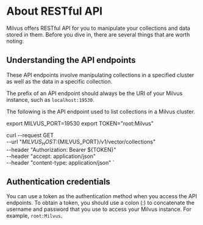 # About RESTful API

Milvus offers RESTful API for you to manipulate your collections and data stored in them. Before you dive in, there are several things that are worth noting:

## Understanding the API endpoints

These API endpoints involve manipulating collections in a specified cluster as well as the data in a specific collection.

The prefix of an API endpoint should always be the URI of your Milvus instance, such as `localhost:19530`.

The following is the API endpoint used to list collections in a Milvus cluster.

export MILVUS_PORT=19530
export TOKEN="root:Milvus"

curl --request GET \
 --url "${MILVUS_HOST}:${MILVUS_PORT}/v1/vector/collections" \
 --header "Authorization: Bearer ${TOKEN}" \
 --header "accept: application/json" \
 --header "content-type: application/json"
`

<CodeBlock children={code} />

## Authentication credentials

You can use a token as the authentication method when you access the API endpoints. To obtain a token, you should use a colon (:) to concatenate the username and password that you use to access your Milvus instance. For example, `root:Milvus`.
